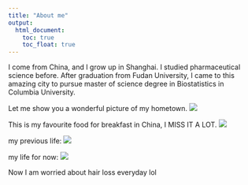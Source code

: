 ```yaml
---
title: "About me"
output: 
  html_document:
    toc: true
    toc_float: true
---
```


I come from China, and I grow up in Shanghai. I studied pharmaceutical science before. After graduation from Fudan University, I came to this amazing city to pursue master of science degree in Biostatistics in Columbia University.

Let me show you a wonderful picture of my hometown.
![](images/hometown.jpg)

This is my favourite food for breakfast in China, I MISS IT A LOT.
![](images/breakfast.jpg)

my previous life:
![](images/lab.jpg)

my life for now:
![](images/coding.jpg)

Now I am worried about hair loss everyday lol